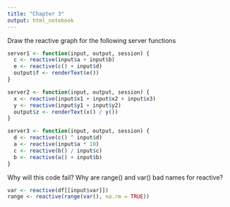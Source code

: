 ```yaml
---
title: "Chapter 3"
output: html_notebook
---
```


Draw the reactive graph for the following server functions

```r
server1 <- function(input, output, session) {
  c <- reactive(input$a + input$b)
  e <- reactive(c() + input$d)
  output$f <- renderText(e())
}
```


```r
server2 <- function(input, output, session) {
  x <- reactive(input$x1 + input$x2 + input$x3)
  y <- reactive(input$y1 + input$y2)
  output$z <- renderText(x() / y())
}
```


```r
server3 <- function(input, output, session) {
  d <- reactive(c() ^ input$d)
  a <- reactive(input$a * 10)
  c <- reactive(b() / input$c) 
  b <- reactive(a() + input$b)
}
```

Why will this code fail?
Why are range() and var() bad names for reactive?

```r
var <- reactive(df[[input$var]])
range <- reactive(range(var(), na.rm = TRUE))
```

